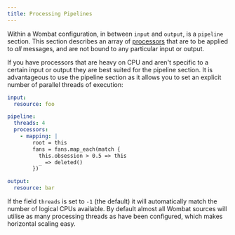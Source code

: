 ```yaml
---
title: Processing Pipelines
---
```


Within a Wombat configuration, in between `input` and `output`, is a `pipeline` section. This section describes an array
of [processors][processors] that are to be applied to *all* messages, and are not bound to any particular input or
output.

If you have processors that are heavy on CPU and aren't specific to a certain input or output they are best suited for
the pipeline section. It is advantageous to use the pipeline section as it allows you to set an explicit number of
parallel threads of execution:

```yaml
input:
  resource: foo

pipeline:
  threads: 4
  processors:
    - mapping: |
        root = this
        fans = fans.map_each(match {
          this.obsession > 0.5 => this
          _ => deleted()
        })

output:
  resource: bar
```

If the field `threads` is set to `-1` (the default) it will automatically match the number of logical CPUs available. By
default almost all Wombat sources will utilise as many processing threads as have been configured, which makes
horizontal scaling easy.

[processors]: /docs/components/processors/about
